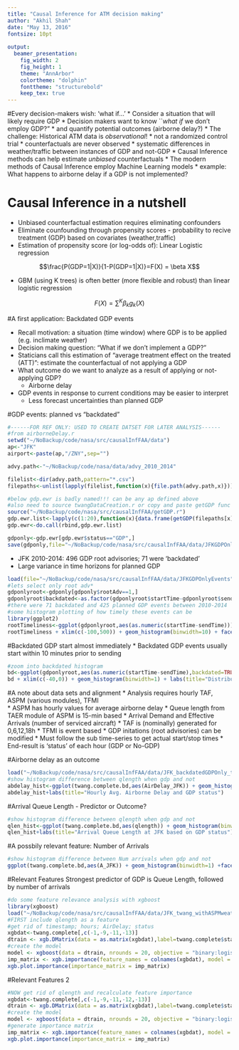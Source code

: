```yaml
---
title: "Causal Inference for ATM decision making"
author: "Akhil Shah"
date: "May 13, 2016"
fontsize: 10pt
 
output:
  beamer_presentation:
    fig_width: 2
    fig_height: 1
    theme: "AnnArbor"
    colortheme: "dolphin"
    fonttheme: "structurebold"
    keep_tex: true
---
```


#Every decision-makers wish: 'what if...'
* Consider a situation that will likely require GDP
* Decision makers want to know ``*what if* we don't employ GDP?"
    * and quantify potential outcomes (airborne delay?)
* The challenge: Historical ATM data is *observational*! 
    * not a randomized control trial 
    * counterfactuals are never observed
    * systematic differences in weather/traffic between instances of GDP and not-GDP 
* Causal Inference methods can help estimate *unbiased* counterfactuals 
* The modern methods of Causal Inference employ Machine Learning models
* example: What happens to airborne delay if a GDP is not implemented?

# Causal Inference in a nutshell
* Unbiased counterfactual estimation requires eliminating confounders
* Eliminate counfounding through propensity scores - probability to recive treatment (GDP) based on covariates (weather,traffic)
* Estimation of propensity score (or log-odds of): Linear Logistic regression 

$$\frac{P(GDP=1|X)}{1-P(GDP=1|X)}=F(X) = \beta X$$

* GBM (using K trees) is often better (more flexible and robust) than linear logistic regression

$$F(X) = \sum^K\beta_k g_k(X)$$ 

#A first application: Backdated GDP events

* Recall motivation: a situation (time window) where GDP is to be applied (e.g. inclimate weather)
* Decision making question: "What if we don't implement a GDP?" 
* Staticians call this estimation of "average treatment effect on the treated (ATT)": estimate the counterfactual of not applying a GDP
* What outcome do we want to analyze as a result of applying or not-applying GDP?
    - Airborne delay
* GDP events in response to current conditions may be easier to interpret
    - Less forecast uncertainties than planned GDP

#GDP events: planned vs "backdated"

```r
#------FOR REF ONLY: USED TO CREATE DATSET FOR LATER ANALYSIS------
#from airborneDelay.r
setwd("~/NoBackup/code/nasa/src/causalInfFAA/data")
ap<-"JFK"
airport<-paste(ap,"/ZNY",sep="")

advy.path<-"~/NoBackup/code/nasa/data/advy_2010_2014"

filelist<-dir(advy.path,pattern="*.csv")
filepaths<-unlist(lapply(filelist,function(x){file.path(advy.path,x)}))

#below gdp.ewr is badly named!!! can be any ap defined above
#also need to source twangDataCreation.r or copy and paste getGDP func from it
source("~/NoBackup/code/nasa/src/causalInfFAA/getGDP.r")
gdp.ewr.list<-lapply(c(1:20),function(x){data.frame(getGDP(filepaths[x],airport))})
gdp.ewr<-do.call(rbind,gdp.ewr.list)

gdponly<-gdp.ewr[gdp.ewr$status=="GDP",]
save(gdponly,file="~/NoBackup/code/nasa/src/causalInfFAA/data/JFKGDPOnlyEvents")
```


- JFK 2010-2014: 496 GDP root advisories; 71 were 'backdated' 
- Large variance in time horizons for planned GDP 
```r
load(file="~/NoBackup/code/nasa/src/causalInfFAA/data/JFKGDPOnlyEvents")
#lets select only root adv*
gdponlyroot<-gdponly[gdponly$rootAdv==1,]
gdponlyroot$backdated<-as.factor(gdponlyroot$startTime-gdponlyroot$sendTime<0)
#there were 71 backdated and 425 planned GDP events between 2010-2014
#some histogram plotting of how timely these events can be
library(ggplot2)
rootTimeliness<-ggplot(gdponlyroot,aes(as.numeric(startTime-sendTime)))
rootTimeliness + xlim(c(-100,500)) + geom_histogram(binwidth=10) + facet_grid(backdated ~ .) +  labs(title="Distribution of all GDP Root Advisories",x="Start-Send time in Minutes")
```


#Backdated GDP start almost immediately
* Backdated GDP events usually start within 10 minutes prior to sending
```r
#zoom into backdated histogram
bd<-ggplot(gdponlyroot,aes(as.numeric(startTime-sendTime),backdated=TRUE))
bd + xlim(c(-40,0)) + geom_histogram(binwidth=1) + labs(title="Distribution of BackDated GDP Root Advisories",x="Start-Send time in Minutes")
```

#A note about data sets and alignment
* Analysis requires hourly TAF, ASPM (various modules), TFMI  
* ASPM has hourly values for average airborne delay
    * Queue length from TAER module of ASPM is 15-min based
    * Arrival Demand and Effective Arrivals (number of serviced aircraft)
* TAF is (nominally) generated for 0,6,12,18h 
* TFMI is event based 
    * GDP initations (root advisories) can be modified
    * Must follow the sub time-series to get actual start/stop times
    * End-result is 'status' of each hour (GDP or No-GDP)

#Airborne delay as an outcome

```r
load("~/NoBackup/code/nasa/src/causalInfFAA/data/JFK_backdatedGDPOnly_twang_withASPMweather_noNA_timestamped_data.Rdata")
#show histogram difference between qlength when gdp and not
abdelay_hist<-ggplot(twang.complete.bd,aes(AirDelay_JFK)) + geom_histogram(binwidth=1) +  xlim(c(-20,20)) +facet_grid(status ~ .,scales = "free_y",labeller = label_both)
abdelay_hist+labs(title="Hourly Avg. Airborne Delay and GDP status")
```


#Arrival Queue Length - Predictor or Outcome?
```r

#show histogram difference between qlength when gdp and not
qlen_hist<-ggplot(twang.complete.bd,aes(qlength)) + geom_histogram(binwidth=5) +facet_grid(status ~ .,scales = "free_y",labeller = label_both)
qlen_hist+labs(title="Arrival Queue Length at JFK based on GDP status")
```

#A possbily relevant feature: Number of Arrivals 
```r
#show histogram difference between Num arrivals when gdp and not
ggplot(twang.complete.bd,aes(A_JFK)) + geom_histogram(binwidth=1) +facet_grid(status ~ .,scales = "free_y",labeller = label_both) + labs(title="Number of Arrivals at JFK based on GDP status")
```

#Relevant Features
Strongest predictor of GDP is Queue Length, followed by number of arrivals
```r
#do some feature relevance analysis with xgboost
library(xgboost)
load("~/NoBackup/code/nasa/src/causalInfFAA/data/JFK_twang_withASPMweather_noNA_timestamped_data.Rdata")
#FIRST include qlength as a feature
#get rid of timestamp; hours; AirDelay; status
xgbdat<-twang.complete[,c(-1,-9,-11,-13)] 
dtrain <- xgb.DMatrix(data = as.matrix(xgbdat),label=twang.complete$status)
#create the model
model <- xgboost(data = dtrain, nrounds = 20, objective = "binary:logistic",verbose=0)
imp_matrix <- xgb.importance(feature_names = colnames(xgbdat), model = model)
xgb.plot.importance(importance_matrix = imp_matrix)

```

#Relevant Features 2
```r
#NOW get rid of qlength and recalculate feature importance
xgbdat<-twang.complete[,c(-1,-9,-11,-12,-13)] 
dtrain <- xgb.DMatrix(data = as.matrix(xgbdat),label=twang.complete$status)
#create the model
model <- xgboost(data = dtrain, nrounds = 20, objective = "binary:logistic",verbose=0)
#generate importance matrix
imp_matrix <- xgb.importance(feature_names = colnames(xgbdat), model = model)
xgb.plot.importance(importance_matrix = imp_matrix)
```


